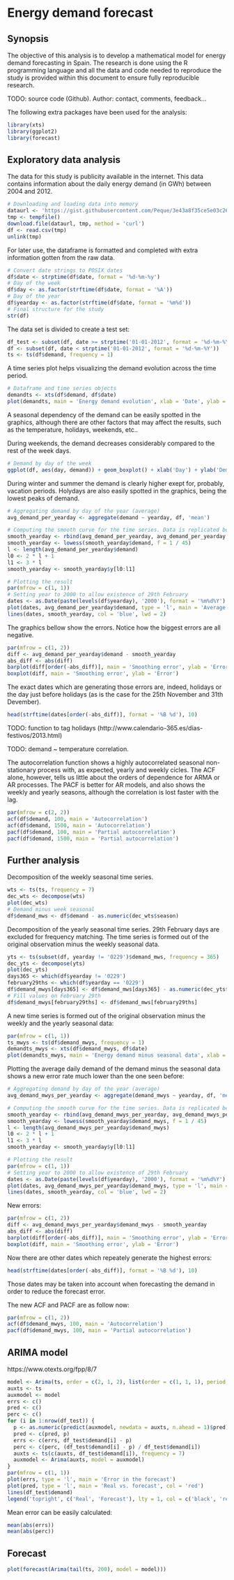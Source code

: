# Energy demand forecast

## Synopsis

The objective of this analysis is to develop a mathematical model for energy demand forecasting in Spain. The research is done using the R programming language and all the data and code needed to reproduce the study is provided within this document to ensure fully reproducible research.

TODO: source code (Github). Author: contact, comments, feedback...

The following extra packages have been used for the analysis:

```r
library(xts)
library(ggplot2)
library(forecast)
```

## Exploratory data analysis

The data for this study is publicity available in the internet. This data contains information about the daily energy demand (in GWh) between 2004 and 2012.

```r
# Downloading and loading data into memory
dataurl <- 'https://gist.githubusercontent.com/Peque/3e43a8f35ce5e03c2645/raw/d28312ac0e49888a5079fcea188770acaf3aa4a2/mme.csv'
tmp <- tempfile()
download.file(dataurl, tmp, method = 'curl')
df <- read.csv(tmp)
unlink(tmp)
```

For later use, the dataframe is formatted and completed with extra information gotten from the raw data.

```r
# Convert date strings to POSIX dates
df$date <- strptime(df$date, format = '%d-%m-%y')
# Day of the week
df$day <- as.factor(strftime(df$date, format = '%A'))
# Day of the year
df$yearday <- as.factor(strftime(df$date, format = '%m%d'))
# Final structure for the study
str(df)
```

The data set is divided to create a test set:

```r
df_test <- subset(df, date >= strptime('01-01-2012', format = '%d-%m-%Y'))
df <- subset(df, date < strptime('01-01-2012', format = '%d-%m-%Y'))
ts <- ts(df$demand, frequency = 1)
```


A time series plot helps visualizing the demand evolution across the time period.

```r
# Dataframe and time series objects
demandts <- xts(df$demand, df$date)
plot(demandts, main = 'Energy demand evolution', xlab = 'Date', ylab = 'Demand (GWh)')
```

A seasonal dependency of the demand can be easily spotted in the graphics, although there are other factors that may affect the results, such as the temperature, holidays, weekends, etc..

During weekends, the demand decreases considerably compared to the rest of the week days.

```r
# Demand by day of the week
ggplot(df, aes(day, demand)) + geom_boxplot() + xlab('Day') + ylab('Demand (GWh)') + ggtitle('Demand per day of the week')
```

During winter and summer the demand is clearly higher exept for, probably, vacation periods. Holydays are also easily spotted in the graphics, being the lowest peaks of demand.

```r
# Aggregating demand by day of the year (average)
avg_demand_per_yearday <- aggregate(demand ~ yearday, df, 'mean')

# Computing the smooth curve for the time series. Data is replicated before computing the curve in order to achieve continuity
smooth_yearday <- rbind(avg_demand_per_yearday, avg_demand_per_yearday, avg_demand_per_yearday, avg_demand_per_yearday, avg_demand_per_yearday)
smooth_yearday <- lowess(smooth_yearday$demand, f = 1 / 45)
l <- length(avg_demand_per_yearday$demand)
l0 <- 2 * l + 1
l1 <- 3 * l
smooth_yearday <- smooth_yearday$y[l0:l1]

# Plotting the result
par(mfrow = c(1, 1))
# Setting year to 2000 to allow existence of 29th February
dates <- as.Date(paste(levels(df$yearday), '2000'), format = '%m%d%Y')
plot(dates, avg_demand_per_yearday$demand, type = 'l', main = 'Average daily demand', xlab = 'Date', ylab = 'Demand (GWh)')
lines(dates, smooth_yearday, col = 'blue', lwd = 2)
```

The graphics bellow show the errors. Notice how the biggest errors are all negative.

```r
par(mfrow = c(1, 2))
diff <- avg_demand_per_yearday$demand - smooth_yearday
abs_diff <- abs(diff)
barplot(diff[order(-abs_diff)], main = 'Smoothing error', ylab = 'Error')
boxplot(diff, main = 'Smoothing error', ylab = 'Error')
```

The exact dates which are generating those errors are, indeed, holidays or the day just before holidays (as is the case for the 25th November and 31th Devember).

```r
head(strftime(dates[order(-abs_diff)], format = '%B %d'), 10)
```

TODO: function to tag holidays (http://www.calendario-365.es/dias-festivos/2013.html)

TODO: demand ~ temperature correlation.

The autocorrelation function shows a highly autocorrelated seasonal non-stationary process with, as expected, yearly and weekly cicles. The ACF alone, however, tells us little about the orders of dependence for ARMA or AR processes. The PACF is better for AR models, and also shows the weekly and yearly seasons, although the correlation is lost faster with the lag.

```r
par(mfrow = c(2, 2))
acf(df$demand, 100, main = 'Autocorrelation')
acf(df$demand, 1500, main = 'Autocorrelation')
pacf(df$demand, 100, main = 'Partial autocorrelation')
pacf(df$demand, 1500, main = 'Partial autocorrelation')
```

## Further analysis

Decomposition of the weekly seasonal time series.

```r
wts <- ts(ts, frequency = 7)
dec_wts <- decompose(wts)
plot(dec_wts)
# Demand minus week seasonal
df$demand_mws <- df$demand - as.numeric(dec_wts$season)
```

Decomposition of the yearly seasonal time series. 29th February days are excluded for frequency matching. The time series is formed out of the original observation minus the weekly seasonal data.

```r
yts <- ts(subset(df, yearday != '0229')$demand_mws, frequency = 365)
dec_yts <- decompose(yts)
plot(dec_yts)
days365 <- which(df$yearday != '0229')
february29ths <- which(df$yearday == '0229')
df$demand_mwys[days365] <- df$demand_mws[days365] - as.numeric(dec_yts$season)
# Fill values on February 29th
df$demand_mwys[february29ths] <- df$demand_mws[february29ths]
```

A new time series is formed out of the original observation minus the weekly and the yearly seasonal data:

```r
par(mfrow = c(1, 1))
ts_mwys <- ts(df$demand_mwys, frequency = 1)
demandts_mwys <- xts(df$demand_mwys, df$date)
plot(demandts_mwys, main = 'Energy demand minus seasonal data', xlab = 'Date', ylab = 'Demand (GWh)')
```

Plotting the average daily demand of the demand minus the seasonal data shows a new error rate much lower than the one seen before:

```r
# Aggregating demand by day of the year (average)
avg_demand_mwys_per_yearday <- aggregate(demand_mwys ~ yearday, df, 'mean')

# Computing the smooth curve for the time series. Data is replicated before computing the curve in order to achieve continuity
smooth_yearday <- rbind(avg_demand_mwys_per_yearday, avg_demand_mwys_per_yearday, avg_demand_mwys_per_yearday, avg_demand_mwys_per_yearday, avg_demand_mwys_per_yearday)
smooth_yearday <- lowess(smooth_yearday$demand_mwys, f = 1 / 45)
l <- length(avg_demand_mwys_per_yearday$demand_mwys)
l0 <- 2 * l + 1
l1 <- 3 * l
smooth_yearday <- smooth_yearday$y[l0:l1]

# Plotting the result
par(mfrow = c(1, 1))
# Setting year to 2000 to allow existence of 29th February
dates <- as.Date(paste(levels(df$yearday), '2000'), format = '%m%d%Y')
plot(dates, avg_demand_mwys_per_yearday$demand_mwys, type = 'l', main = 'Average daily demand', xlab = 'Date', ylab = 'Demand (GWh)')
lines(dates, smooth_yearday, col = 'blue', lwd = 2)
```

New errors:

```r
par(mfrow = c(1, 2))
diff <- avg_demand_mwys_per_yearday$demand_mwys - smooth_yearday
abs_diff <- abs(diff)
barplot(diff[order(-abs_diff)], main = 'Smoothing error', ylab = 'Error')
boxplot(diff, main = 'Smoothing error', ylab = 'Error')
```

Now there are other dates which repeately generate the highest errors:

```r
head(strftime(dates[order(-abs_diff)], format = '%B %d'), 10)
```

Those dates may be taken into account when forecasting the demand in order to reduce the forecast error.

The new ACF and PACF are as follow now:

```r
par(mfrow = c(1, 2))
acf(df$demand_mwys, 100, main = 'Autocorrelation')
pacf(df$demand_mwys, 100, main = 'Partial autocorrelation')
```

## ARIMA model

https://www.otexts.org/fpp/8/7

```r
model <- Arima(ts, order = c(2, 1, 2), list(order = c(1, 1, 1), period = 7))
auxts <- ts
auxmodel <- model
errs <- c()
pred <- c()
perc <- c()
for (i in 1:nrow(df_test)) {
  p <- as.numeric(predict(auxmodel, newdata = auxts, n.ahead = 1)$pred)
  pred <- c(pred, p)
  errs <- c(errs, df_test$demand[i] - p)
  perc <- c(perc, (df_test$demand[i] - p) / df_test$demand[i])
  auxts <- ts(c(auxts, df_test$demand[i]), frequency = 7)
  auxmodel <- Arima(auxts, model = auxmodel)
}
par(mfrow = c(1, 1))
plot(errs, type = 'l', main = 'Error in the forecast')
plot(pred, type = 'l', main = 'Real vs. forecast', col = 'red')
lines(df_test$demand)
legend('topright', c('Real', 'Forecast'), lty = 1, col = c('black', 'red'))
```

Mean error can be easily calculated:

```r
mean(abs(errs))
mean(abs(perc))
```

## Forecast

```r
plot(forecast(Arima(tail(ts, 200), model = model)))
```
